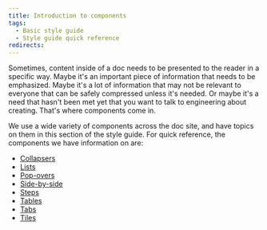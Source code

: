```yaml
---
title: Introduction to components
tags:
  - Basic style guide
  - Style guide quick reference
redirects:
---
```

Sometimes, content inside of a doc needs to be presented to the reader in a specific way. Maybe it's an important piece of information that needs to be emphasized. Maybe it's a lot of information that may not be relevant to everyone that can be safely compressed unless it's needed. Or maybe it's a need that hasn't been met yet that you want to talk to engineering about creating. That's where components come in.

We use a wide variety of components across the doc site, and have topics on them in this section of the style guide. For quick reference, the components we have information on are:

* [Collapsers](/docs/style-guide/structure/collapsers/)
* [Lists](/docs/style-guide/structure/lists/)
* [Pop-overs](/docs/style-guide/structure/pop-overs)
* [Side-by-side](/docs/style-guide/structure/side-by-side/)
* [Steps](/docs/style-guide/structure/steps/)
* [Tables](/docs/style-guide/structure/tables/)
* [Tabs](/docs/style-guide/structure/tabs)
* [Tiles](/docs/style-guide/structure/tiles)